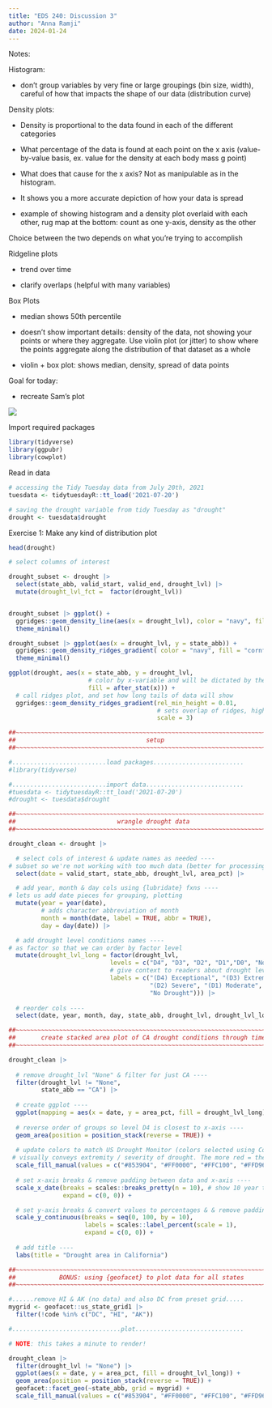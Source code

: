 ```yaml
---
title: "EDS 240: Discussion 3"
author: "Anna Ramji"
date: 2024-01-24
---
```


Notes:

Histogram:

-   don't group variables by very fine or large groupings (bin size, width), careful of how that impacts the shape of our data (distribution curve)

Density plots:

-   Density is proportional to the data found in each of the different categories

-   What percentage of the data is found at each point on the x axis (value-by-value basis, ex. value for the density at each body mass g point)

-   What does that cause for the x axis? Not as manipulable as in the histogram.

-   It shows you a more accurate depiction of how your data is spread

-   example of showing histogram and a density plot overlaid with each other, rug map at the bottom: count as one y-axis, density as the other

Choice between the two depends on what you're trying to accomplish

Ridgeline plots

-   trend over time

-   clarify overlaps (helpful with many variables)

Box Plots

-   median shows 50th percentile

-   doesn't show important details: density of the data, not showing your points or where they aggregate. Use violin plot (or jitter) to show where the points aggregate along the distribution of that dataset as a whole

-   violin + box plot: shows median, density, spread of data points

Goal for today:

-   recreate Sam's plot

![](images/clipboard-2211228080.png)

Import required packages

```r
library(tidyverse)
library(ggpubr)
library(cowplot)
```

Read in data

```r
# accessing the Tidy Tuesday data from July 20th, 2021
tuesdata <- tidytuesdayR::tt_load('2021-07-20')

# saving the drought variable from tidy Tuesday as "drought"
drought <- tuesdata$drought
```

Exercise 1: Make any kind of distribution plot


```r
head(drought)

# select columns of interest

drought_subset <- drought |> 
  select(state_abb, valid_start, valid_end, drought_lvl) |> 
  mutate(drought_lvl_fct =  factor(drought_lvl))


drought_subset |> ggplot() +
  ggridges::geom_density_line(aes(x = drought_lvl), color = "navy", fill = "cornflowerblue") +
  theme_minimal()

drought_subset |> ggplot(aes(x = drought_lvl, y = state_abb)) +
  ggridges::geom_density_ridges_gradient( color = "navy", fill = "cornflowerblue") +
  theme_minimal()

```


```r
ggplot(drought, aes(x = state_abb, y = drought_lvl,
                      # color by x-variable and will be dictated by the gradient later set
                      fill = after_stat(x))) +
  # call ridges plot, and set how long tails of data will show
  ggridges::geom_density_ridges_gradient(rel_min_height = 0.01,
                                         # sets overlap of ridges, higher number = more overlap
                                         scale = 3)
```

```r
##~~~~~~~~~~~~~~~~~~~~~~~~~~~~~~~~~~~~~~~~~~~~~~~~~~~~~~~~~~~~~~~~~~~~~~~~~~~~~~
##                                    setup                                 ----
##~~~~~~~~~~~~~~~~~~~~~~~~~~~~~~~~~~~~~~~~~~~~~~~~~~~~~~~~~~~~~~~~~~~~~~~~~~~~~~

#..........................load packages.........................
#library(tidyverse)

#..........................import data...........................
#tuesdata <- tidytuesdayR::tt_load('2021-07-20')
#drought <- tuesdata$drought

##~~~~~~~~~~~~~~~~~~~~~~~~~~~~~~~~~~~~~~~~~~~~~~~~~~~~~~~~~~~~~~~~~~~~~~~~~~~~~~
##                            wrangle drought data                          ----
##~~~~~~~~~~~~~~~~~~~~~~~~~~~~~~~~~~~~~~~~~~~~~~~~~~~~~~~~~~~~~~~~~~~~~~~~~~~~~~

drought_clean <- drought |>

  # select cols of interest & update names as needed ----
# subset so we're not working with too much data (better for processing speed, rendering time)
  select(date = valid_start, state_abb, drought_lvl, area_pct) |> 

  # add year, month & day cols using {lubridate} fxns ----
# lets us add date pieces for grouping, plotting
  mutate(year = year(date),
         # adds character abbreviation of month
         month = month(date, label = TRUE, abbr = TRUE),
         day = day(date)) |>

  # add drought level conditions names ----
# as factor so that we can order by factor level
  mutate(drought_lvl_long = factor(drought_lvl,
                            levels = c("D4", "D3", "D2", "D1","D0", "None"),
                            # give context to readers about drought level meanings
                            labels = c("(D4) Exceptional", "(D3) Extreme",
                                       "(D2) Severe", "(D1) Moderate", "(D0) Abnormally Dry", 
                                       "No Drought"))) |>
  
  # reorder cols ----
  select(date, year, month, day, state_abb, drought_lvl, drought_lvl_long, area_pct)

##~~~~~~~~~~~~~~~~~~~~~~~~~~~~~~~~~~~~~~~~~~~~~~~~~~~~~~~~~~~~~~~~~~~~~~~~~~~~~~
##       create stacked area plot of CA drought conditions through time     ----
##~~~~~~~~~~~~~~~~~~~~~~~~~~~~~~~~~~~~~~~~~~~~~~~~~~~~~~~~~~~~~~~~~~~~~~~~~~~~~~

drought_clean |> 
  
  # remove drought_lvl "None" & filter for just CA ----
  filter(drought_lvl != "None",
         state_abb == "CA") |> 
  
  # create ggplot ----
  ggplot(mapping = aes(x = date, y = area_pct, fill = drought_lvl_long)) +
  
  # reverse order of groups so level D4 is closest to x-axis ----
  geom_area(position = position_stack(reverse = TRUE)) +
  
  # update colors to match US Drought Monitor (colors selected using ColorPick Eyedropper from original USDM data viz) ----
 # visually conveys extremity / severity of drought. The more red = the more dry it is.
  scale_fill_manual(values = c("#853904", "#FF0000", "#FFC100", "#FFD965", "#FFFF00")) +
  
  # set x-axis breaks & remove padding between data and x-axis ----
  scale_x_date(breaks = scales::breaks_pretty(n = 10), # show 10 year ticks on x axis
               expand = c(0, 0)) +

  # set y-axis breaks & convert values to percentages & & remove padding between data and y-axis----
  scale_y_continuous(breaks = seq(0, 100, by = 10),
                     labels = scales::label_percent(scale = 1),
                     expand = c(0, 0)) +
  
  # add title ----
  labs(title = "Drought area in California") 

##~~~~~~~~~~~~~~~~~~~~~~~~~~~~~~~~~~~~~~~~~~~~~~~~~~~~~~~~~~~~~~~~~~~~~~~~~~~~~~
##            BONUS: using {geofacet} to plot data for all states           ----
##~~~~~~~~~~~~~~~~~~~~~~~~~~~~~~~~~~~~~~~~~~~~~~~~~~~~~~~~~~~~~~~~~~~~~~~~~~~~~~

#......remove HI & AK (no data) and also DC from preset grid.....
mygrid <- geofacet::us_state_grid1 |>
  filter(!code %in% c("DC", "HI", "AK"))

#..............................plot..............................

# NOTE: this takes a minute to render!

drought_clean |> 
  filter(drought_lvl != "None") |> 
  ggplot(aes(x = date, y = area_pct, fill = drought_lvl_long)) +
  geom_area(position = position_stack(reverse = TRUE)) +
  geofacet::facet_geo(~state_abb, grid = mygrid) +
  scale_fill_manual(values = c("#853904", "#FF0000", "#FFC100", "#FFD965", "#FFFF00"))
```

